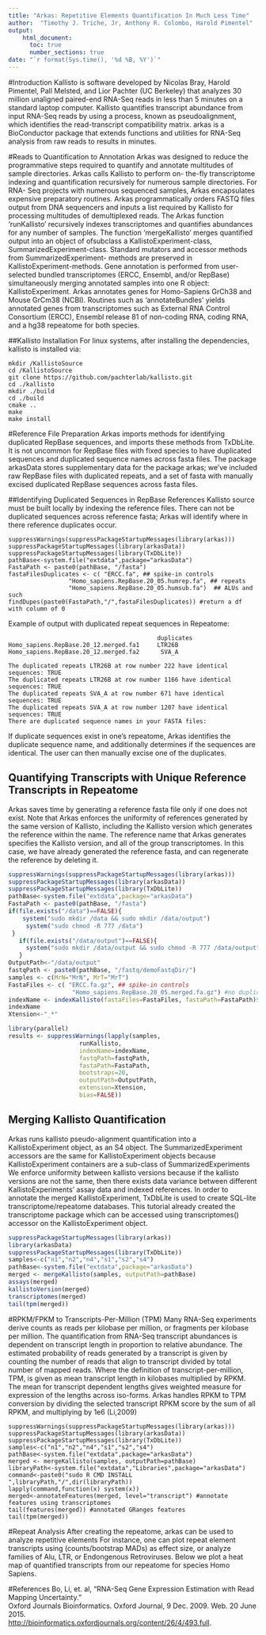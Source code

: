 ```yaml
---
title: "Arkas: Repetitive Elements Quantification In Much Less Time"
author:  "Timothy J. Triche, Jr, Anthony R. Colombo, Harold Pimentel"
output: 
    html_document:
      toc: true
      number_sections: true
date: "`r format(Sys.time(), '%d %B, %Y')`"
---
```

          
#Introduction
Kallisto is software developed by Nicolas Bray, Harold Pimentel, Pall Melsted, and Lior Pachter (UC Berkeley) that analyzes 30 million unaligned paired-end RNA-Seq reads in less than 5 minutes on a standard laptop computer.   Kallisto quantifies transcript abundance from input RNA-Seq reads by using a process, known as pseudoalignment, which identifies the read-transcript compatibility matrix. arkas is a BioConductor package that extends functions and utilities for RNA-Seq analysis from raw reads to results in minutes.

#Reads to Quantification to Annotation
Arkas was designed to reduce the programmative steps required to quantify and annotate multitudes of sample directories. Arkas calls Kallisto to perform on- the-fly transcriptome indexing and quantification recursively for numerous sample directories. For RNA- Seq projects with numerous sequenced samples, Arkas encapsulates expensive preparatory routines. Arkas programmatically orders FASTQ files output from DNA sequencers and inputs a list required by
Kallisto for processing multitudes of demultiplexed reads. The Arkas function 'runKallisto' recursively indexes transcriptomes and quantifies abundances for any number of samples. The function 'mergeKallisto' merges quantified output into an object of ofsubclass a KallistoExperiment-class, SummarizedExperiment-class. Standard mutators and accessor methods from SummarizedExperiment- methods are preserved in KallistoExperiment-methods. Gene annotation is performed from user-selected bundled transcriptomes (ERCC, Ensembl, and/or
RepBase) simultaneously merging annotated samples into one R object: KallistoExperiment. Arkas annotates genes for Homo-Sapiens GrCh38 and Mouse GrCm38 (NCBI). Routines such as 'annotateBundles' yields annotated genes from transcriptomes such as External RNA Control Consortium (ERCC), Ensembl release 81 of non-coding RNA, coding RNA, and a hg38 repeatome for both species.

##Kallisto Installation
For linux systems, after installing the dependencies, kallisto is installed via:
```
mkdir /KallistoSource           
cd /KallistoSource             
git clone https://github.com/pachterlab/kallisto.git         
cd ./kallisto       
mkdir ./build        
cd ./build       
cmake ..              
make          
make install   
```     

#Reference File Preparation
Arkas imports methods for identifying duplicated RepBase sequences, and imports these methods from TxDbLite.   It is not uncommon for RepBase files with fixed species to have duplicated sequences and duplicated sequence names across fasta files.   The package arkasData stores supplementary data for the package arkas; we've included raw RepBase files with duplicated repeats, and a set of fasta with manually excised duplicated RepBase sequences across fasta files.
    
##Identifying Duplicated Sequences in RepBase References
Kallisto source must be built locally by indexing the reference files.  There can not be duplicated sequences across reference fasta; Arkas will identify where in there reference duplicates occur.

```
suppressWarnings(suppressPackageStartupMessages(library(arkas)))    
suppressPackageStartupMessages(library(arkasData))       
suppressPackageStartupMessages(library(TxDbLite))      
pathBase<-system.file("extdata",package="arkasData")       
FastaPath <- paste0(pathBase, "/fasta")
fastaFilesDuplicates <- c( "ERCC.fa", ## spike-in controls             
                 "Homo_sapiens.RepBase.20_05.humrep.fa", ## repeats         
                 "Homo_sapiens.RepBase.20_05.humsub.fa")  ## ALUs and such             
findDupes(paste0(FastaPath,"/",fastaFilesDuplicates)) #return a df with column of 0 
```

Example of output with duplicated repeat sequences in Repeatome:    
```  
                                          duplicates
Homo_sapiens.RepBase.20_12.merged.fa1     LTR26B
Homo_sapiens.RepBase.20_12.merged.fa2      SVA_A

The duplicated repeats LTR26B at row number 222 have identical sequences: TRUE     
The duplicated repeats LTR26B at row number 1166 have identical sequences: TRUE    
The duplicated repeats SVA_A at row number 671 have identical sequences: TRUE     
The duplicated repeats SVA_A at row number 1207 have identical sequences: TRUE     
There are duplicated sequence names in your FASTA files:    

```
If duplicate sequences exist in one's repeatome, Arkas identifies the duplicate sequence name, and additionally determines if the sequences are identical.  The user can then manually excise one of the duplicates.

## Quantifying Transcripts with Unique Reference Transcripts in Repeatome
   Arkas saves time by generating a reference fasta file only if one does not exist. Note that Arkas enforces the uniformity of references generated by the same version of Kallisto, including the Kallisto version which generates the reference within the name.  The reference name that Arkas generates specifies the Kallisto version, and all of the group transcriptomes.  In this case, we have already generated the reference fasta, and can regenerate the reference by deleting it.
```r
suppressWarnings(suppressPackageStartupMessages(library(arkas)))
suppressPackageStartupMessages(library(arkasData))
suppressPackageStartupMessages(library(TxDbLite))
pathBase<-system.file("extdata",package="arkasData")
FastaPath <- paste0(pathBase, "/fasta")
if(file.exists("/data")==FALSE){
    system("sudo mkdir /data && sudo mkdir /data/output")
     system("sudo chmod -R 777 /data")
 }
   if(file.exists("/data/output")==FALSE){
     system("sudo mkdir /data/output && sudo chmod -R 777 /data/output")
   }
OutputPath<-"/data/output"
fastqPath <- paste0(pathBase, "/fastq/demoFastqDir/")
samples <- c(MrN="MrN", MrT="MrT")
FastaFiles <- c( "ERCC.fa.gz", ## spike-in controls                    
                  "Homo_sapiens.RepBase.20_05.merged.fa.gz") #no duplicates
indexName <- indexKallisto(fastaFiles=FastaFiles, fastaPath=FastaPath)$indexName
indexName
Xtension<-"_*"

library(parallel)
results <- suppressWarnings(lapply(samples, 
                    runKallisto,
                    indexName=indexName,
                    fastqPath=fastqPath,
                    fastaPath=FastaPath,
                    bootstraps=20,
                    outputPath=OutputPath,
                    extension=Xtension,
                    bias=FALSE))
```


## Merging Kallisto Quantification

Arkas runs kallisto pseudo-alignment quantification into a KallistoExperiment object, as an S4 object.  The SummarizedExperiment accessors are the same for KallistoExperiment objects because KallistoExperiment containers are a sub-class of SummarizedExperiments
 We enforce uniformity between kallisto versions because if the kallisto versions are not the same, then there exists data variance between different KallistoExperiments' assay data and indexed references.  In order to annotate the merged KallistoExperiment, TxDbLite is used to create SQL-lite transcriptome/repeatome databases.  This tutorial already created the transcriptome package which can be accessed using transcriptomes() accessor on the KallistoExperiment object.

```r
suppressPackageStartupMessages(library(arkas))
library(arkasData)
suppressPackageStartupMessages(library(TxDbLite))
samples<-c("n1","n2","n4","s1","s2","s4")
pathBase<-system.file("extdata",package="arkasData")
merged <- mergeKallisto(samples, outputPath=pathBase)
assays(merged)      
kallistoVersion(merged)     
transcriptomes(merged)
tail(tpm(merged))   
```

#RPKM/FPKM to Transcripts-Per-Million (TPM) 
Many RNA-Seq experiments derive counts as reads per
kilobase per million, or fragments per kilobase per million. The quantification from RNA-Seq transcript abundances is dependent on transcript length in proportion to relative abundance. The estimated probability of reads generated by a transcript is given by counting the number of reads that align to transcript divided by total number of mapped reads. Where the definition of transcript-per-million, TPM, is given as mean transcript length in kilobases multiplied by RPKM. The mean for transcript dependent lengths gives weighted measure for expression of the lengths across iso-forms. Arkas handles RPKM to TPM conversion by dividing the selected transcript RPKM score by the sum of all RPKM, and multiplying by 1e6 (Li,2009)

```
suppressWarnings(suppressPackageStartupMessages(library(arkas)))
suppressPackageStartupMessages(library(arkasData))
suppressPackageStartupMessages(library(TxDbLite))
samples<-c("n1","n2","n4","s1","s2","s4")
pathBase<-system.file("extdata",package="arkasData")
merged <- mergeKallisto(samples, outputPath=pathBase)
libraryPath<-system.file("extdata","Libraries",package="arkasData")
command<-paste0("sudo R CMD INSTALL ",libraryPath,"/",dir(libraryPath))
lapply(command,function(x) system(x))
merged<-annotateFeatures(merged, level="transcript") #annotate features using transcriptomes
tail(features(merged)) #annotated GRanges features
tail(tpm(merged))
```



#Repeat Analysis
 After creating the repeatome, arkas can be used to analyze repetitive elements
 For instance, one can plot repeat element transcripts using (counts/bootstrap MADs) as effect size, or analyze families of Alu, LTR, or Endongenous Retroviruses.  Below we plot a heat map of quantified transcripts from our repeatome for species Homo Sapiens.



#References
Bo, Li, et. al, "RNA-Seq Gene Expression Estimation with Read Mapping Uncertainty."  
Oxford Journals Bioinformatics. Oxford Journal, 9 Dec. 2009. Web. 20 June 2015.   
<http://bioinformatics.oxfordjournals.org/content/26/4/493.full>.

